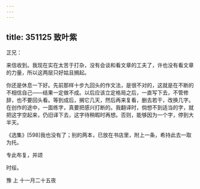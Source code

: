 ```yaml
---
---
---
```

title: 351125 致叶紫
---




芷兄：

来信收到。我现在实在太苦于打杂，没有会谈和看文章的工夫了，许也没有看文章的力量，所以这两层只好姑且搁起。

你还是休息一下好。先前那样十步九回头的作文法，是很不对的，这就是在不断的不相信自己——结果一定做不成。以后应该立定格局之后，一直写下去，不管修辞，也不要回头看。等到成后，搁它几天，然后再来复看，删去若干，改换几字。在创作的途中，一面练字，真要把感兴打断的。我翻译时，倘想不到适当的字，就把这字空起来，仍旧译下去，这字待稍暇时再想。否则，能够因为一个字，停到大半天。

《选集》[598]我也没有了；别的两本，已放在书店里，附上一条，希持此去一取为托。

专此布复，并颂

时绥。

豫 上 十一月二十五夜